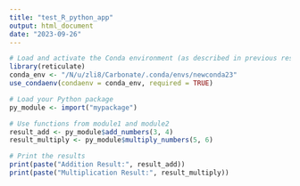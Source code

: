 ```yaml
---
title: "test_R_python_app"
output: html_document
date: "2023-09-26"
---
```


```r
# Load and activate the Conda environment (as described in previous responses)
library(reticulate)
conda_env <- "/N/u/zli8/Carbonate/.conda/envs/newconda23"
use_condaenv(condaenv = conda_env, required = TRUE)

# Load your Python package
py_module <- import("mypackage")

# Use functions from module1 and module2
result_add <- py_module$add_numbers(3, 4)
result_multiply <- py_module$multiply_numbers(5, 6)

# Print the results
print(paste("Addition Result:", result_add))
print(paste("Multiplication Result:", result_multiply))

```